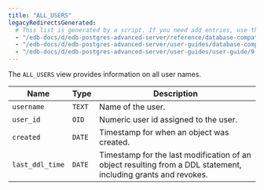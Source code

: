 ```yaml
---
title: "ALL_USERS"
legacyRedirectsGenerated:
  # This list is generated by a script. If you need add entries, use the `legacyRedirects` key.
  - "/edb-docs/d/edb-postgres-advanced-server/reference/database-compatibility-for-oracle-developers-reference-guide/9.6/Database_Compatibility_for_Oracle_Developers_Reference_Guide.1.131.html"
  - "/edb-docs/d/edb-postgres-advanced-server/user-guides/database-compatibility-for-oracle-developers-guide/9.5/Database_Compatibility_for_Oracle_Developers_Guide.1.246.html"
  - "/edb-docs/d/edb-postgres-advanced-server/user-guides/user-guide/9.5/EDB_Postgres_Enterprise_Guide.1.192.html"
---
```


<div id="all_users" class="registered_link"></div>

The `ALL_USERS` view provides information on all user names.

| Name            | Type   | Description                                                                                                    |
| --------------- | ------ | -------------------------------------------------------------------------------------------------------------- |
| `username`      | `TEXT` | Name of the user.                                                                                              |
| `user_id`       | `OID`  | Numeric user id assigned to the user.                                                                          |
| `created`       | `DATE` | Timestamp for when an object was created.                                                                       |
| `last_ddl_time` | `DATE` | Timestamp for the last modification of an object resulting from a DDL statement, including grants and revokes.  |
